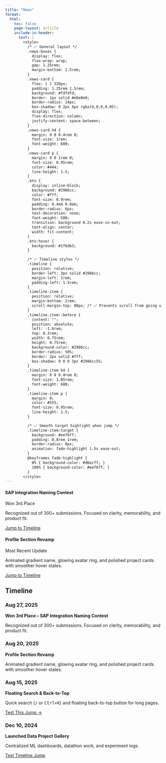 ```yaml
---
title: "News"
format:
  html:
    toc: false
    page-layout: article
    include-in-header:
      text: |
        <style>
          /* ✅ General layout */
          .news-boxes {
            display: flex;
            flex-wrap: wrap;
            gap: 1.25rem;
            margin-bottom: 2.5rem;
          }
          .news-card {
            flex: 1 1 320px;
            padding: 1.25rem 1.5rem;
            background: #fdfdfd;
            border: 1px solid #e0e0e0;
            border-radius: 14px;
            box-shadow: 0 2px 6px rgba(0,0,0,0.05);
            display: flex;
            flex-direction: column;
            justify-content: space-between;
          }
          .news-card h4 {
            margin: 0 0 0.4rem 0;
            font-size: 1rem;
            font-weight: 600;
          }
          .news-card p {
            margin: 0 0 1rem 0;
            font-size: 0.95rem;
            color: #444;
            line-height: 1.5;
          }
          .btn {
            display: inline-block;
            background: #2986cc;
            color: #fff;
            font-size: 0.9rem;
            padding: 0.4em 0.9em;
            border-radius: 6px;
            text-decoration: none;
            font-weight: 500;
            transition: background 0.2s ease-in-out;
            text-align: center;
            width: fit-content;
          }
          .btn:hover {
            background: #1f6db3;
          }

          /* ✅ Timeline styles */
          .timeline {
            position: relative;
            border-left: 3px solid #2986cc;
            margin-left: 1rem;
            padding-left: 1.5rem;
          }
          .timeline-item {
            position: relative;
            margin-bottom: 2rem;
            scroll-margin-top: 80px; /* ✅ Prevents scroll from going under navbar */
          }
          .timeline-item::before {
            content: "";
            position: absolute;
            left: -1.6rem;
            top: 0.3rem;
            width: 0.75rem;
            height: 0.75rem;
            background-color: #2986cc;
            border-radius: 50%;
            border: 2px solid #fff;
            box-shadow: 0 0 0 3px #2986cc55;
          }
          .timeline-item h4 {
            margin: 0 0 0.4rem 0;
            font-size: 1.05rem;
            font-weight: 600;
          }
          .timeline-item p {
            margin: 0;
            color: #555;
            font-size: 0.95rem;
            line-height: 1.5;
          }

          /* ✅ Smooth target highlight when jump */
          .timeline-item:target {
            background: #eef6ff;
            padding: 0.8rem 1rem;
            border-radius: 8px;
            animation: fade-highlight 1.5s ease-out;
          }
          @keyframes fade-highlight {
            0% { background-color: #d6ecff; }
            100% { background-color: #eef6ff; }
          }
        </style>
---
```


::: {.news-boxes}

::: {.news-card}
#### SAP Integration Naming Contest  
Won 3rd Place  
<p>Recognized out of 300+ submissions. Focused on clarity, memorability, and product fit.</p>  
<a class="btn" href="#aug-27-2025">Jump to Timeline</a>
:::

::: {.news-card}
#### Profile Section Revamp  
Most Recent Update  
<p>Animated gradient name, glowing avatar ring, and polished project cards with smoother hover states.</p>  
<a class="btn" href="#aug-20-2025">Jump to Timeline</a>
:::

:::

## Timeline

::: {.timeline}

::: {.timeline-item}
### <span id="aug-27-2025">Aug 27, 2025</span>  
**Won 3rd Place – SAP Integration Naming Contest**  
<p>Recognized out of 300+ submissions. Focused on clarity, memorability, and product fit.</p>
:::

::: {.timeline-item}
### <span id="aug-20-2025">Aug 20, 2025</span>  
**Profile Section Revamp**  
<p>Animated gradient name, glowing avatar ring, and polished project cards with smoother hover states.</p>
:::

::: {.timeline-item}
### <span id="aug-15-2025">Aug 15, 2025</span>  
**Floating Search & Back-to-Top**  
<p>Quick search (<kbd>/</kbd> or <kbd>Ctrl+K</kbd>) and floating back-to-top button for long pages.</p>  
<a class="btn" href="#aug-15-2025">Test This Jump →</a>
:::

::: {.timeline-item}
### <span id="dec-10-2024">Dec 10, 2024</span>  
**Launched Data Project Gallery**  
<p>Centralized ML dashboards, datathon work, and experiment logs.</p>  
<a class="btn" href="#dec-10-2024">Test Timeline Jump</a>
:::

:::
